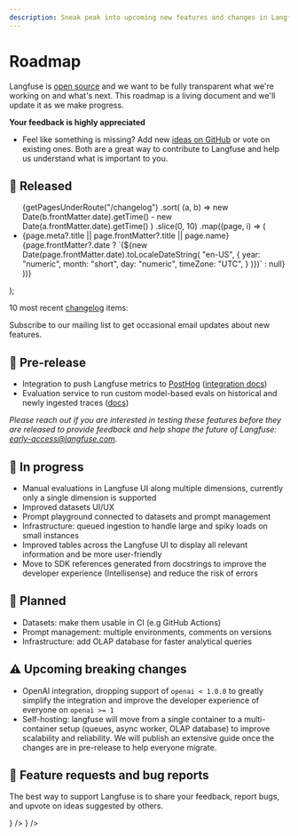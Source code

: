 ```yaml
---
description: Sneak peak into upcoming new features and changes in Langfuse. This page is updated regularly.
---
```


# Roadmap

Langfuse is [open source](/docs/open-source) and we want to be fully transparent what we're working on and what's next. This roadmap is a living document and we'll update it as we make progress.


<Callout type="info">

**Your feedback is highly appreciated**

- Feel like something is missing? Add new [ideas on GitHub](/ideas) or
  vote on existing ones. Both are a great way to contribute to Langfuse and help
  us understand what is important to you.

</Callout>

## 🚀 Released


  <ul className="list-disc list pl-6">
    {getPagesUnderRoute("/changelog")
      .sort(
        (a, b) =>
          new Date(b.frontMatter.date).getTime() -
          new Date(a.frontMatter.date).getTime()
      )
      .slice(0, 10)
      .map((page, i) => (
        <li
          className="my-2"
          id={page.route.replace("/changelog/", "")}
          key={page.route.replace("/changelog/", "")}
        >
          <Link
            key={page.route}
            href={page.route}
            className="nx-text-primary-600 nx-underline nx-decoration-from-font [text-underline-position:from-font]"
          >
            <span className="">
              {page.meta?.title || page.frontMatter?.title || page.name}
            </span>
          </Link>
          <span className="text-primary/60 ml-2 hidden sm:inline">
            {page.frontMatter?.date
              ? `(${new Date(page.frontMatter.date).toLocaleDateString(
                  "en-US",
                  {
                    year: "numeric",
                    month: "short",
                    day: "numeric",
                    timeZone: "UTC",
                  }
                )})`
              : null}
          </span>
        </li>
      ))}
  </ul>
);

10 most recent [changelog](/changelog) items:

<ChangelogList />


<Callout type="info">

Subscribe to our mailing list to get occasional email updates about new features.

<ProductUpdateSignup source="self-host guide" className="my-3 max-w-sm" />

</Callout>

## 🧪 Pre-release

- Integration to push Langfuse metrics to [PostHog](https://github.com/PostHog/posthog) ([integration docs](/docs/analytics/posthog))
- Evaluation service to run custom model-based evals on historical and newly ingested traces ([docs](/docs/scores/model-based-evals))

_Please reach out if you are interested in testing these features before they are released to provide feedback and help shape the future of Langfuse: early-access@langfuse.com._

## 🚧 In progress

- Manual evaluations in Langfuse UI along multiple dimensions, currently only a single dimension is supported
- Improved datasets UI/UX
- Prompt playground connected to datasets and prompt management
- Infrastructure: queued ingestion to handle large and spiky loads on small instances
- Improved tables across the Langfuse UI to display all relevant information and be more user-friendly
- Move to SDK references generated from docstrings to improve the developer experience (Intellisense) and reduce the risk of errors

## 🔮 Planned

- Datasets: make them usable in CI (e.g GitHub Actions)
- Prompt management: multiple environments, comments on versions
- Infrastructure: add OLAP database for faster analytical queries

## ⚠️ Upcoming breaking changes

- OpenAI integration, dropping support of `openai < 1.0.0` to greatly simplify the integration and improve the developer experience of everyone on `openai >= 1`
- Self-hosting: langfuse will move from a single container to a multi-container setup (queues, async worker, OLAP database) to improve scalability and reliability. We will publish an extensive guide once the changes are in pre-release to help everyone migrate.

## 🙏 Feature requests and bug reports

The best way to support Langfuse is to share your feedback, report bugs, and upvote on ideas suggested by others.


<Cards num={2}>
  <Card
    href="/ideas"
    title="Ideas (GitHub Discussions)"
    arrow
    icon={<Lightbulb />}
  />
  <Card href="/issues" title="Bugs (GitHub Issues)" arrow icon={<Bug />} />
</Cards>
